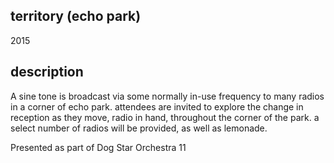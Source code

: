 
## territory (echo park)
2015

<Cover src="thumb.jpg" />

<Vimeo src="https://player.vimeo.com/video/137990881" />

## description

A sine tone is broadcast via some normally in-use frequency to many radios in a corner of echo park. attendees are invited to explore the change in reception as they move, radio in hand, throughout the corner of the park. a select number of radios will be provided, as well as lemonade.

Presented as part of Dog Star Orchestra 11

